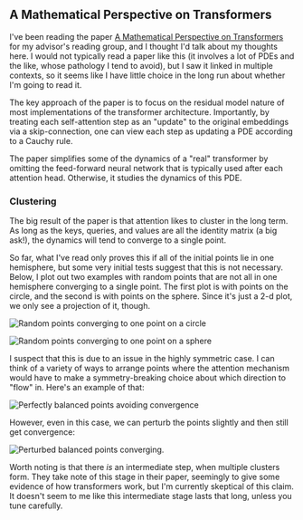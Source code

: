 
## A Mathematical Perspective on Transformers

I've been reading the paper
[A Mathematical Perspective on Transformers](https://arxiv.org/pdf/2312.10794.pdf "A Mathematical Perspective on Transformers")
for my advisor's reading group, and I thought I'd talk about my thoughts here. I
would not typically read a paper like this (it involves a lot of PDEs and the
like, whose pathology I tend to avoid), but I saw it linked in multiple
contexts, so it seems like I have little choice in the long run about whether
I'm going to read it.

The key approach of the paper is to focus on the residual model nature of most
implementations of the transformer architecture. Importantly, by treating each
self-attention step as an "update" to the original embeddings via a
skip-connection, one can view each step as updating a PDE according to a Cauchy
rule.

The paper simplifies some of the dynamics of a "real" transformer by omitting
the feed-forward neural network that is typically used after each attention
head. Otherwise, it studies the dynamics of this PDE.

### Clustering

The big result of the paper is that attention likes to cluster in the long term.
As long as the keys, queries, and values are all the identity matrix (a big
ask!), the dynamics will tend to converge to a single point.

So far, what I've read only proves this if all of the initial points lie in one
hemisphere, but some very initial tests suggest that this is not necessary.
Below, I plot out two examples with random points that are not all in one
hemisphere converging to a single point. The first plot is with points on the
circle, and the second is with points on the sphere. Since it's just a 2-d plot,
we only see a projection of it, though.

<img
  src={randomPoints}
  className="small"
  alt="Random points converging to one point on a circle"
/>

<img
  src={pointsOnSphere}
  className="small"
  alt="Random points converging to one point on a sphere"
/>

I suspect that this is due to an issue in the highly symmetric case. I can think
of a variety of ways to arrange points where the attention mechanism would have
to make a symmetry-breaking choice about which direction to "flow" in. Here's an
example of that:

<img
  src={symmetricPoints}
  className="small"
  alt="Perfectly balanced points avoiding convergence"
/>

However, even in this case, we can perturb the points slightly and then still
get convergence:

<img
  src={almostSymmetricPoints}
  className="small"
  alt="Perturbed balanced points converging."
/>

Worth noting is that there _is_ an intermediate step, when multiple clusters
form. They take note of this stage in their paper, seemingly to give some
evidence of how transformers work, but I'm currently skeptical of this claim. It
doesn't seem to me like this intermediate stage lasts that long, unless you tune
carefully.
